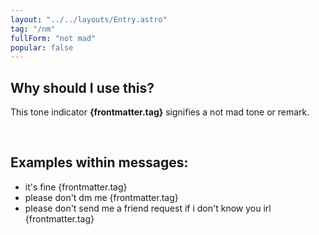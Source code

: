 ```yaml
---
layout: "../../layouts/Entry.astro"
tag: "/nm"
fullForm: "not mad"
popular: false
---
```


## Why should I use this?

This tone indicator **{frontmatter.tag}** signifies a not mad tone or remark.

<br />

## Examples within messages:

- it's fine {frontmatter.tag}
- please don't dm me {frontmatter.tag}
- please don't send me a friend request if i don't know you irl {frontmatter.tag}